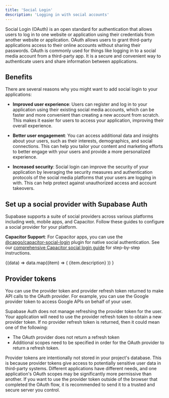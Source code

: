 ```yaml
---
title: 'Social Login'
description: 'Logging in with social accounts'
---
```


Social Login (OAuth) is an open standard for authentication that allows users to log in to one website or application using their credentials from another website or application. OAuth allows users to grant third-party applications access to their online accounts without sharing their passwords.
OAuth is commonly used for things like logging in to a social media account from a third-party app. It is a secure and convenient way to authenticate users and share information between applications.

## Benefits

There are several reasons why you might want to add social login to your applications:

- **Improved user experience**: Users can register and log in to your application using their existing social media accounts, which can be faster and more convenient than creating a new account from scratch. This makes it easier for users to access your application, improving their overall experience.

- **Better user engagement**: You can access additional data and insights about your users, such as their interests, demographics, and social connections. This can help you tailor your content and marketing efforts to better engage with your users and provide a more personalized experience.

- **Increased security**: Social login can improve the security of your application by leveraging the security measures and authentication protocols of the social media platforms that your users are logging in with. This can help protect against unauthorized access and account takeovers.

## Set up a social provider with Supabase Auth

Supabase supports a suite of social providers across various platforms including web, mobile apps, and Capacitor. Follow these guides to configure a social provider for your platform.

<Admonition type="info">

**Capacitor Support**: For Capacitor apps, you can use the [@capgo/capacitor-social-login](https://github.com/Cap-go/capacitor-social-login) plugin for native social authentication. See our [comprehensive Capacitor social login guide](/docs/blog/setup-supabase-with-capacitor-social-login) for step-by-step instructions.

</Admonition>

<div className="grid grid-cols-12 xs:gap-x-10 gap-y-10 not-prose py-8">
  <NavData data="socialLoginItems">
    {(data) =>
      data.map((item) => (
        <Link
          href={`${item.url}`}
          key={item.name}
          passHref
          className="col-span-12 xs:col-span-6 lg:col-span-4 xl:col-span-3"
        >
          <IconPanel
            title={item.name}
            span="col-span-6"
            icon={item.icon}
            isDarkMode={item.isDarkMode}
            hasLightIcon={item.hasLightIcon}
          >
            {item.description}
          </IconPanel>
        </Link>
      ))
    }
  </NavData>
</div>

## Provider tokens

You can use the provider token and provider refresh token returned to make API calls to the OAuth provider. For example, you can use the Google provider token to access Google APIs on behalf of your user.

Supabase Auth does not manage refreshing the provider token for the user. Your application will need to use the provider refresh token to obtain a new provider token. If no provider refresh token is returned, then it could mean one of the following:

- The OAuth provider does not return a refresh token
- Additional scopes need to be specified in order for the OAuth provider to return a refresh token.

Provider tokens are intentionally not stored in your project's database. This is because provider tokens give access to potentially sensitive user data in third-party systems. Different applications have different needs, and one application's OAuth scopes may be significantly more permissive than another. If you want to use the provider token outside of the browser that completed the OAuth flow, it is recommended to send it to a trusted and secure server you control.
